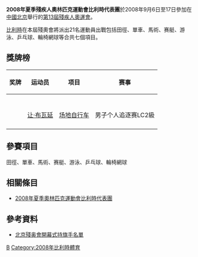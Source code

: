 {{Infobox Country Paralympics
|NPC= BEL
|games= 2008年夏季
|competitors=21
|sports=7
|flagbearer=
|gold=
|silver=
|bronze=1
|total=1
|rank=69
|officials=
}}

'''2008年夏季殘疾人奧林匹克運動會比利時代表團'''於2008年9月6日至17日參加在[[中國北京|中國北京]]舉行的[[2008年夏季殘奧會|第13屆殘疾人奧運會]]。

[[比利時|比利時]]在本屆殘奧會將派出21名運動員出戰包括田徑、單車、馬術、赛艇、游泳、乒乓球、輪椅網球等合共七個項目。

== 獎牌榜 ==
{| class="wikitable sortable" style="font-size:88%"
|-bgcolor=#efefef
! 奖牌
! 运动员
! 项目
! 赛事
|-
|-

|-
|-

|-
| {{bronze medal}} || [[让·布瓦延|让·布瓦延]] || [[2008年夏季殘奧會自行车比賽|场地自行车]] || 男子个人追逐赛LC2級
|-

|}

== 參賽項目 ==
田徑、單車、馬術、赛艇、游泳、乒乓球、輪椅網球

== 相關條目 ==
*[[2008年夏季奧林匹克運動會比利時代表團|2008年夏季奧林匹克運動會比利時代表團]]

== 參考資料 ==
*[https://web.archive.org/web/20080909184931/http://www.paralympic.org/release/Main_Sections_Menu/News/Press_Releases/Flagbearers_List_Opening_Ceremony_Final_5_Sept1.pdf 北京殘奥會開幕式持旗手名單]

{{2008年夏季殘疾人奧林匹克運動會代表團}}

[[Category:2008年夏季殘疾人奧林匹克運動會代表團|B]]
[[Category:2008年比利時體育|Category:2008年比利時體育]]